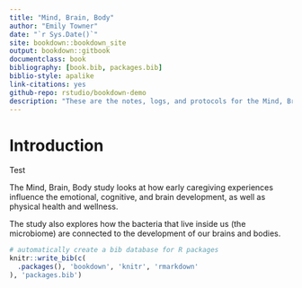 ```yaml
--- 
title: "Mind, Brain, Body"
author: "Emily Towner"
date: "`r Sys.Date()`"
site: bookdown::bookdown_site
output: bookdown::gitbook
documentclass: book
bibliography: [book.bib, packages.bib]
biblio-style: apalike
link-citations: yes
github-repo: rstudio/bookdown-demo
description: "These are the notes, logs, and protocols for the Mind, Brain, Body study at the Brain and Body Lab at UCLA"
---
```


# Introduction

Test

The Mind, Brain, Body study looks at how early caregiving experiences influence the emotional, cognitive, and brain development, as well as physical health and wellness.

The study also explores how the bacteria that live inside us (the microbiome) are connected to the development of our brains and bodies.

```r
# automatically create a bib database for R packages
knitr::write_bib(c(
  .packages(), 'bookdown', 'knitr', 'rmarkdown'
), 'packages.bib')
```
